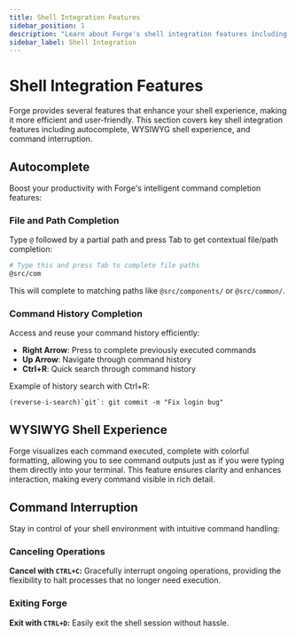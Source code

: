 ```yaml
---
title: Shell Integration Features
sidebar_position: 1
description: "Learn about Forge's shell integration features including autocomplete and WYSIWYG experience."
sidebar_label: Shell Integration
---
```


# Shell Integration Features

Forge provides several features that enhance your shell experience, making it more efficient and user-friendly. This section covers key shell integration features including autocomplete, WYSIWYG shell experience, and command interruption.

## Autocomplete

Boost your productivity with Forge's intelligent command completion features:

### File and Path Completion

Type `@` followed by a partial path and press Tab to get contextual file/path completion:

```bash
# Type this and press Tab to complete file paths
@src/com
```

This will complete to matching paths like `@src/components/` or `@src/common/`.

### Command History Completion

Access and reuse your command history efficiently:

- **Right Arrow**: Press to complete previously executed commands
- **Up Arrow**: Navigate through command history
- **Ctrl+R**: Quick search through command history

Example of history search with Ctrl+R:

```
(reverse-i-search)`git`: git commit -m "Fix login bug"
```

## WYSIWYG Shell Experience

Forge visualizes each command executed, complete with colorful formatting, allowing you to see command outputs just as if you were typing them directly into your terminal. This feature ensures clarity and enhances interaction, making every command visible in rich detail.

## Command Interruption

Stay in control of your shell environment with intuitive command handling:

### Canceling Operations

**Cancel with `CTRL+C`:** Gracefully interrupt ongoing operations, providing the flexibility to halt processes that no longer need execution.

### Exiting Forge

**Exit with `CTRL+D`:** Easily exit the shell session without hassle.
